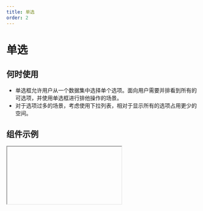 ```yaml
---
title: 单选
order: 2
---
```


# 单选

## 何时使用

- 单选框允许用户从一个数据集中选择单个选项。面向用户需要并排看到所有的可选项，并使用单选框进行排他操作的场景。
- 对于选项过多的场景，考虑使用下拉列表，相对于显示所有的选项占用更少的空间。

## 组件示例


<Iframe url="https://www.aliwork.com/developer/radio-v2?isRenderNav=false" />

## 组件属性


<AttrTable
  dataSource={[
    {
      attr: '标题',
      code: 'label',
      type: 'String',
      demo: '"标题"',
      default
: '',
      desc: '',
    },
    {
      attr: '值',
      code: 'fieldData',
      type: 'String',
      demo: '"选项一"',
      default
: '',
      desc: '',
    },
    {
      attr: '标题位置',
      code: 'labelAlign',
      type: 'String',
      demo: '"left"',
      default
: '',
      desc: '可选值："left","top"',
    },
    {
      attr: '标题宽度',
      code: 'labelColSpan',
      type: 'Number',
      demo: '4',
      default
: '',
      desc: '',
    },
    {
      attr: '标题偏移',
      code: 'labelColOffset',
      type: 'Number',
      demo: '0',
      default
: '',
      desc: '',
    },
    {
      attr: '内容宽度',
      code: 'wrapperColSpan',
      type: 'Number',
      demo: '0',
      default
: '',
      desc: '',
    },
    {
      attr: '内容偏移',
      code: 'wrapperColOffset',
      type: 'Number',
      demo: '0',
      default
: '',
      desc: '',
    },
    {
      attr: '描述信息',
      code: 'tips',
      type: 'String',
      demo: '"这是一段描述信息"',
      default
: '',
      desc: '',
    },
    {
      attr: '尺寸',
      code: 'size',
      type: 'String',
      demo: '"small"',
      default
: '',
      desc: '可选值："small", "medium", "large"',
    },
    {
      attr: '状态',
      code: 'behavior',
      type: 'String',
      demo: '"NORMAL"',
      default
: '',
      desc: '可选值："NORMAL", "DISABLED", "READONLY", "HIDDEN"',
    },
    {
      attr: '展示形状',
      code: 'shape',
      type: 'String',
      demo: '"default"',
      default
: '',
      desc: '可选值："default", "button"',
    },
    {
      attr: '校验',
      code: 'validation',
      type: 'Array',
      demo: '[{type:"required"}] ',
      default
: '',
      desc: '可选值：{type:"required"}, {type: "customValidate", message: "请选择指定选项", param: "function validateRule(value) { return value === "test" }"}',
    },
    {
      attr: '值发生改变事件',
      code: 'onChange',
      type: 'Function',
      demo: 'function(value){ console.log(value); }',
      default
: '',
      desc: '',
    },
  ]}
/>
